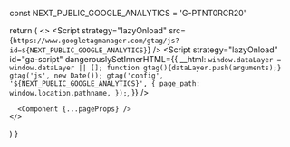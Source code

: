 
  const NEXT_PUBLIC_GOOGLE_ANALYTICS = 'G-PTNT0RCR20'

  return (
    <>
      <Script
        strategy="lazyOnload"
        src={`https://www.googletagmanager.com/gtag/js?id=${NEXT_PUBLIC_GOOGLE_ANALYTICS}`}
      />
      <Script
        strategy="lazyOnload"
        id="ga-script"
        dangerouslySetInnerHTML={{
          __html: `
          window.dataLayer = window.dataLayer || [];
          function gtag(){dataLayer.push(arguments);}
          gtag('js', new Date());
          gtag('config', '${NEXT_PUBLIC_GOOGLE_ANALYTICS}', {
            page_path: window.location.pathname,
          });
        `,
        }}
      />

      <Component {...pageProps} />
    </>
  )
}
